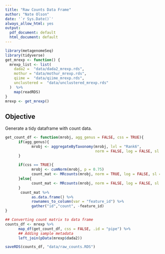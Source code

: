 ```yaml
---
title: "Raw Counts Data Frame"
author: "Nate Olson"
date: '`r Sys.Date()`'
always_allow_html: yes
output:
  pdf_document: default
  html_document: default
---
```


```r
library(metagenomeSeq)
library(tidyverse)
get_mrexp <- function() {
  mrexp_list <- list(
    dada2 =  "data/dada2_mrexp.rds",
    mothur = "data/mothur_mrexp.rds",
    qiime =  "data/qiime_mrexp.rds",
    unclustered =  "data/unclustered_mrexp.rds"
  )  %>%
    map(readRDS)
}
mrexp <- get_mrexp()
```

## Objective 
Generate a tidy dataframe with count data.


```r
get_count_df <- function(mrobj, agg_genus = FALSE, css = TRUE){
      if(agg_genus){
            mrobj <- aggregateByTaxonomy(mrobj, lvl = "Rank6", 
                                         norm = FALSE, log = FALSE, sl = 1)
      }
      
      if(css == TRUE){
            mrobj <- cumNorm(mrobj, p = 0.75)
            count_mat <- MRcounts(mrobj, norm = TRUE, log = FALSE, sl = 1000)
      }else{
            count_mat <- MRcounts(mrobj, norm = FALSE, log = FALSE, sl = 1)
      }
       count_mat %>%  
            as.data.frame() %>% 
            rownames_to_column(var = "feature_id") %>% 
            gather("id","count", -feature_id)
}

## Converting count matrix to data frame
counts_df <- mrexp %>% 
      map_df(get_count_df, css = FALSE, .id = "pipe") %>% 
      ## Adding sample metadata
      left_join(pData(mrexp$dada2)) 
```

```r
saveRDS(counts_df, "data/raw_counts.RDS")
```

